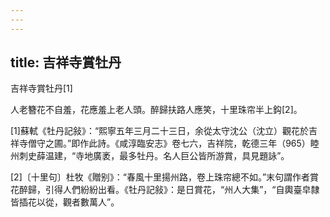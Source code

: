 ```yaml
---
---
---
```

title: 吉祥寺賞牡丹
---



吉祥寺賞牡丹[1]


人老簪花不自羞，花應羞上老人頭。醉歸扶路人應笑，十里珠帘半上鈎[2]。

[1]蘇軾《牡丹記敍》：“熙寧五年三月二十三日，余從太守沈公（沈立）觀花於吉祥寺僧守之圃。”即作此詩。《咸淳臨安志》卷七六，吉祥院，乾德三年（965）睦州刺史薛温建，“寺地廣袤，最多牡丹。名人巨公皆所游賞，具見題詠”。

[2]〔十里句〕杜牧《贈别》：“春風十里揚州路，卷上珠帘總不如。”末句謂作者賞花醉歸，引得人們紛紛出看。《牡丹記敍》：是日賞花，“州人大集”，“自輿臺皁隸皆插花以從，觀者數萬人”。